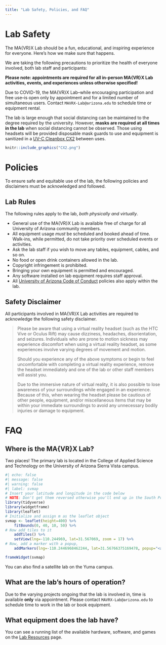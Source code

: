 ```yaml
---
title: "Lab Safety, Policies, and FAQ"
---
```



# Lab Safety

The MA{VR}X Lab should be a fun, educational, and inspiring experience for everyone. Here's how we make sure that happens.

We are taking the following precautions to prioritize the health of everyone involved, both lab staff and participants:

**Please note: appointments are required for all in-person MA{VR}X Lab activities, events, and experiences unless otherwise specified!**

Due to COVID-19, the MA{VR}X Lab--while encouraging participation and free use--is open only by appointment and for a limited number of simultaneous users. Contact `MAVRX-Lab@arizona.edu` to schedule time or equipment rental.

The lab is large enough that social distancing can be maintained to the degree required by the university. However, **masks are required at all times in the lab** when social distancing cannot be observed. Those using headsets will be provided disposable mask guards to use and equipment is sanitized in a [UV-C Cleanbox CX2](https://cleanboxtech.com/cx-series) between uses.

```r
knitr::include_graphics("CX2.png")
```


# Policies

To ensure safe and equitable use of the lab, the following policies and disclaimers must be acknowledged and followed.

## Lab Rules

The following rules apply to the lab, _both physically and virtually_. 

+ General use of the MA{VR}X Lab is available free of charge for all University of Arizona community members.
+ All equipment usage *must* be scheduled and booked ahead of time. Walk-ins, while permitted, do not take priority over scheduled events or activities.
+ Ask the lab staff if you wish to move any tables, equipment, cables, and so on.
+ No food or open drink containers allowed in the lab.
+ Copyright infringement is prohibited.
+ Bringing your own equipment is permitted and encouraged.
+ Any software installed on lab equipment requires staff approval.
+ All [University of Arizona Code of Conduct](https://deanofstudents.arizona.edu/student-rights-responsibilities/student-code-conduct) policies also apply within the lab.

## Safety Disclaimer

All participants involved in MA{VR}X Lab activities are required to acknowledge the following safety disclaimer.

>Please be aware that using a virtual reality headset (such as the HTC Vive or Oculus Rift) may cause dizziness, headaches, disorientation, and seizures. Individuals who are prone to motion sickness may experience discomfort when using a virtual reality headset, as some experiences involve varying degrees of movement and motion.
>
>Should you experience any of the above symptoms or begin to feel uncomfortable with completing a virtual reality experience, remove the headset immediately and one of the lab or other staff members will assist you.
>
>Due to the immersive nature of virtual reality, it is also possible to lose awareness of your surroundings while engaged in an experience. Because of this, when wearing the headset please be cautious of other people, equipment, and/or miscellaneous items that may be within your immediate surroundings to avoid any unnecessary bodily injuries or damage to equipment.

# FAQ

## Where is the MA{VR}X Lab?

Two places! The primary lab is located in the College of Applied Science and Technology on the University of Arizona Sierra Vista campus. 

```r
#| echo: false
#| message: false
#| warning: false
#| label: svmap
# Insert your latitude and longitude in the code below
# NOTE: Don't get them reversed otherwise you'll end up in the South Pole.
library(tidyverse)
library(widgetframe)
library(leaflet)
# Initialize and assign m as the leaflet object
svmap <- leaflet(height=400) %>%
    fitBounds(0, 40, 10, 50) %>%
# Now add tiles to it
    addTiles() %>%  
    setView(lng=-110.244969, lat=31.567069, zoom = 17) %>%
# Now, add a marker with a popup, 
    addMarkers(lng=-110.2446968462244, lat=31.56766375169478, popup="<a href='https://mavrxlab.org'><b>MA{VR}X Lab</b></a>")

frameWidget(svmap)
```


You can also find a satellite lab on the Yuma campus.

## What are the lab's hours of operation?
 
Due to the varying projects ongoing that the lab is involved in, time is available **only** via appointment. Please contact `MAVRX-Lab@arizona.edu` to schedule time to work in the lab or book equipment.

## What equipment does the lab have?

You can see a running list of the available hardware, software, and games on the [Lab Resources](../resources/) page.

